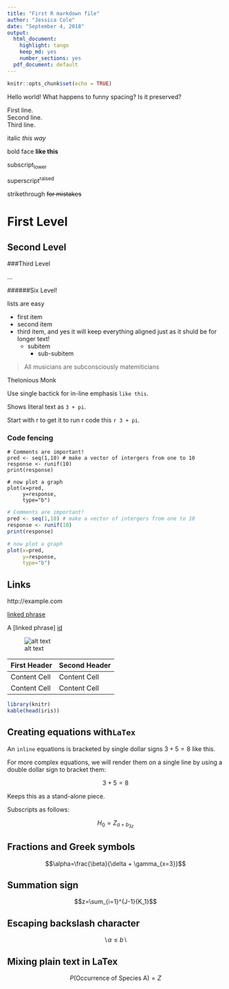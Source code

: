 ```yaml
---
title: "First R markdown file"
author: "Jessica Cole"
date: "September 4, 2018"
output:
  html_document: 
    highlight: tango
    keep_md: yes
    number_sections: yes
  pdf_document: default
---
```


```r
knitr::opts_chunk$set(echo = TRUE)
```

Hello world!   What happens to funny spacing?        Is it preserved?

First line.   
Second line.   
Third line.    

italic *this way*

bold face **like this**

subscript~lower~

superscript^raised^

strikethrough ~~for mistakes~~

# First Level

## Second Level

###Third Level

...

######Six Level!


lists are easy

- first item
- second item
- third item, and yes it will keep everything aligned just as it shuld be for longer text!
    - subitem
        - sub-subitem
        
>All musicians are subconsciously matemiticians

Thelonious Monk

Use single bactick for in-line emphasis `  like this`.

Shows literal text as `3 + pi`.

Start with r to get it to run r code this `r 3 + pi`. 


### Code fencing

```
# Comments are important!
pred <- seq(1,10) # make a vector of intergers from one to 10
response <- runif(10)
print(response)

# now plot a graph
plot(x=pred,
     y=response,
     type="b")
```

```r
# Comments are important!
pred <- seq(1,10) # make a vector of intergers from one to 10
response <- runif(10)
print(response)

# now plot a graph
plot(x=pred,
     y=response,
     type="b")
```
     
## Links

http://example.com

[linked phrase](http://example.com)

A [linked phrase] [id]

[id]: http://example.com/ "Title"


![alt text][id] 

First Header  | Second Header
------------- | -------------
Content Cell  | Content Cell
Content Cell  | Content Cell

```r
library(knitr)
kable(head(iris))
```

## Creating equations with`LaTex`

An `inline` equations is bracketed by single dollar signs $3 + 5 = 8$ like this.

For more complex equations, we will render them on a single line by using a double dollar sign to bracket them:

$$3 + 5 = 8$$

Keeps this as a stand-alone piece.

Subscripts as follows:

$$H_0 = Z_{a + b_{3z}}$$

## Fractions and Greek symbols

$$\alpha=\frac{\beta}{\delta + \gamma_{x=3}}$$

## Summation sign

$$z=\sum_{i=1}^{J-1}{K_1}$$

## Escaping backslash character

$$ \backslash \alpha \le b \backslash$$

## Mixing plain text in LaTex

$$P(\mbox{Occurrence of Species A})=Z$$
